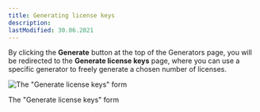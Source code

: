 ```yaml
---
title: Generating license keys
description:
lastModified: 30.06.2021
---
```


By clicking the **Generate** button at the top of the Generators page, you will
be redirected to the **Generate license keys** page, where you can use a
specific generator to freely generate a chosen number of licenses.

![The "Generate license keys" form](../../../../images/docs/generators/generating-license-keys/generate-license-keys-form.png)
<p className={"image-desc"}>The "Generate license keys" form</p>
